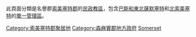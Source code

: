 {{Commons category|Civil parishes in Somerset}}
此頁面分類是名譽郡[[索美塞特郡|索美塞特郡]]的[[民政教區|民政教區]]，包含[[巴斯和東北薩默塞特|巴斯和東北薩默塞特]]和[[北索美塞特|北索美塞特]]的[[單一管理區|單一管理區]]。
{{CategoryTOC|numerals=no}}
{{座標一覽}}
[[Category:索美塞特郡聚居地|Category:索美塞特郡聚居地]]
[[Category:森麻實郡地方政府|Category:森麻實郡地方政府]]
[[Category:英格蘭各郡民政教區|Somerset]]